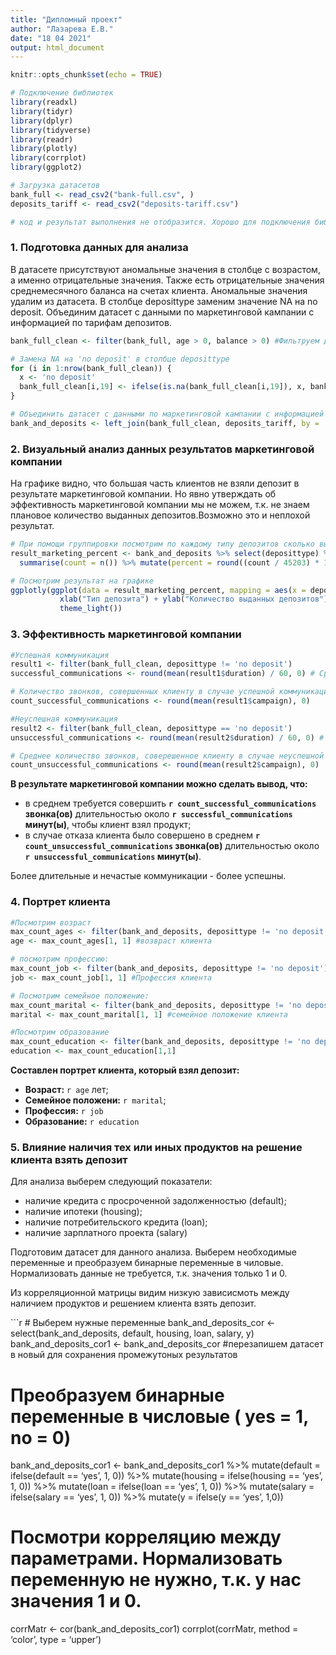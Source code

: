 ```yaml
---
title: "Дипломный проект"
author: "Лазарева Е.В."
date: "18 04 2021"
output: html_document
---
```


```r
knitr::opts_chunk$set(echo = TRUE)
```

```r
# Подключение библиотек
library(readxl)
library(tidyr)
library(dplyr)
library(tidyverse)
library(readr)
library(plotly)
library(corrplot)
library(ggplot2)

# Загрузка датасетов
bank_full <- read_csv2("bank-full.csv", )
deposits_tariff <- read_csv2("deposits-tariff.csv")

# код и результат выполнения не отобразится. Хорошо для подключения библиотек.
```

### 1. Подготовка данных для анализа ###

В датасете присутствуют аномальные значения в столбце с возрастом, а именно отрицательные значения. Также есть отрицательные значения среднемесячного баланса на счетах клиента.
Аномальные значения удалим из датасета.
В столбце deposittype заменим значение NA на no deposit.
Объединим датасет с данными по маркетинговой кампании с информацией по тарифам депозитов.

```r
bank_full_clean <- filter(bank_full, age > 0, balance > 0) #Фильтруем датасет

# Замена NA на 'no deposit' в столбце deposittype
for (i in 1:nrow(bank_full_clean)) {
  x <- 'no deposit'
  bank_full_clean[i,19] <- ifelse(is.na(bank_full_clean[i,19]), x, bank_full_clean[i,19])
}

# Объединить датасет с данными по маркетинговой кампании с информацией по тарифам депозитов.
bank_and_deposits <- left_join(bank_full_clean, deposits_tariff, by = 'deposittype')

```

### 2. Визуальный анализ данных результатов маркетинговой компании ### 

На графике видно, что большая часть клиентов не взяли депозит в результате маркетинговой компании.
Но явно утверждать об эффективность маркетинговой компании мы не можем, т.к. не знаем плановое количество выданных депозитов.Возможно это и неплохой результат.

```r

# При помощи группировки посмотрим по каждому типу депозитов сколько выдано депозитов
result_marketing_percent <- bank_and_deposits %>% select(deposittype) %>% group_by(deposittype) %>% 
  summarise(count = n()) %>% mutate(percent = round((count / 45203) * 100, 1))

# Посмотрим результат на графике
ggplotly(ggplot(data = result_marketing_percent, mapping = aes(x = deposittype , y = count)) + geom_col() +
           xlab("Тип депозита") + ylab("Количество выданных депозитов") +
           theme_light())
```

### 3. Эффективность маркетинговой компании ###

```r
#Успешная коммуникация
result1 <- filter(bank_full_clean, deposittype != 'no deposit')
successful_communications <- round(mean(result1$duration) / 60, 0) # Средняя длительность успешной коммуникации 9 минут 

# Количество звонков, совершенных клиенту в случае успешной коммуникации. 
count_successful_communications <- round(mean(result1$campaign), 0)

#Неуспешная коммуникация
result2 <- filter(bank_full_clean, deposittype == 'no deposit')
unsuccessful_communications <- round(mean(result2$duration) / 60, 0) # Средняя длительность неуспешной коммуникации 4 минуты.

# Среднее количество звонков, соверешенное клиенту в случае неуспешной коммуникации:
count_unsuccessful_communications <- round(mean(result2$campaign), 0)
```

**В результате маркетинговой компании можно сделать вывод, что:**

  * в среднем требуется совершить **`r count_successful_communications` звонка(ов)** длительностью около **`r successful_communications` минут(ы)**, чтобы клиент взял продукт;
  * в случае отказа клиента было совершено в среднем **`r count_unsuccessful_communications` звонка(ов)** длительностью около **`r unsuccessful_communications` минут(ы)**.
  
Более длительные  и нечастые коммуникации - более успешны.

### 4. Портрет клиента ###

```r
#Посмотрим возраст
max_count_ages <- filter(bank_and_deposits, deposittype != 'no deposit') %>% group_by(age) %>% summarise(counts = n()) %>% filter(counts == max(counts))
age <- max_count_ages[1, 1] #возвраст клиента

# посмотрим профессию:
max_count_job <- filter(bank_and_deposits, deposittype != 'no deposit') %>% group_by(job) %>% summarise(counts = n()) %>% filter(counts == max(counts))
job <- max_count_job[1, 1] #Профессия клиента

# Посмотрим семейное положение:
max_count_marital <- filter(bank_and_deposits, deposittype != 'no deposit') %>% group_by(marital) %>% summarise(counts = n()) %>% filter(counts == max(counts))
marital <- max_count_marital[1, 1] #семейное положение клиента

#Посмотрим образование
max_count_education <- filter(bank_and_deposits, deposittype != 'no deposit') %>% group_by(education) %>% summarise(counts = n()) %>% filter(counts == max(counts))
education <- max_count_education[1,1]
```

**Составлен портрет клиента, который взял депозит:**

* **Возраст:** `r age` лет;
* **Семейное положени:** `r marital`;
* **Профессия:** `r job`
* **Образование:** `r education`


### 5. Влияние наличия тех или иных продуктов на решение клиента взять депозит ###

Для анализа выберем следующий показатели:

* наличие кредита с просроченной задолженностью (default);
* наличие ипотеки (housing);
* наличие потребительского кредита (loan);
* наличие зарплатного проекта (salary)

Подготовим датасет для данного анализа. Выберем необходимые переменные и преобразуем бинарные переменные в чиловые.
Нормализовать данные не требуется, т.к. значения только 1 и 0.

Из корреляционной матрицы видим низкую зависисмоть между наличием продуктов и решением клиента взять депозит.


```r
# Выберем нужные переменные
bank_and_deposits_cor <- select(bank_and_deposits, default, housing, loan, salary, y)
bank_and_deposits_cor1 <- bank_and_deposits_cor #перезапишем датасет в новый для сохранения промежутоных результатов

# Преобразуем бинарные переменные в числовые ( yes = 1, no = 0) 
bank_and_deposits_cor1 <- bank_and_deposits_cor1 %>% mutate(default = ifelse(default == 'yes', 1, 0)) %>%
  mutate(housing = ifelse(housing == 'yes', 1, 0)) %>%
  mutate(loan = ifelse(loan == 'yes', 1, 0)) %>%
  mutate(salary = ifelse(salary == 'yes', 1, 0)) %>%
  mutate(y = ifelse(y == 'yes', 1,0))


# Посмотри корреляцию между параметрами. Нормализовать переменную не нужно, т.к. у нас значения 1 и 0.
corrMatr <- cor(bank_and_deposits_cor1)
corrplot(corrMatr, method = 'color', type = 'upper')